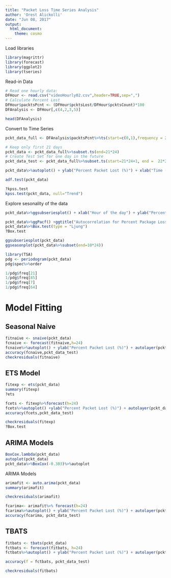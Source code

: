 ```yaml
---
title: "Packet Loss Time Series Analysis"
author: 'Orest Alickolli'
date: "Jun 08, 2017"
output:
  html_document:
    theme: cosmo
---
```

Load libraries

```r
library(magrittr)
library(forecast)
library(ggplot2)
library(tseries)
```



Read-in Data
```r
# Read one hourly data:
DFHour <- read.csv("videoHourly02.csv",header=TRUE,sep=",")
# Calculate Percent Lost
DFHour$packtsPcnt <- (DFHour$pcktsLost/DFHour$pcktsCount)*100
DFAnalysis <- DFHour[,c(4,2,3,5)]
```

```r
head(DFAnalysis)
```

Convert to Time Series

```r
pckt_data_full <- DFAnalysis$packtsPcnt%>%ts(start=c(0,1),frequency = 24)

# Keep only first 21 days
pckt_data <- pckt_data_full%>%subset.ts(end=21*24)
# Create Test Set for one day in the future
pckt_data_test <- pckt_data_full%>%subset.ts(start=21*24+1, end =  22*24)

pckt_data%>%autoplot() + ylab("Percent Packet Lost (%)") + xlab("Time (Days/Hours)")
```

```r
adf.test(pckt_data)
```

```r
?kpss.test
kpss.test(pckt_data, null="Trend")
```

Explore sesonality of the data

```r
pckt_data%>%ggsubseriesplot() + xlab("Hour of the day") + ylab("Percent Packet Lost (%)")
```

```r
pckt_data%>%ggPacf() +ggtitle("Autocorrelation for Percent Package Loss Series")
pckt_data%>%Box.test(type = "Ljung")
?Box.test
```

```r
ggsubseriesplot(pckt_data)
ggseasonplot(pckt_data%>%subset(end=10*24))
```



```r
library(TSA)
pdg <- periodogram(pckt_data)
pdg$spec%>%order

1/pdg$freq[21]
1/pdg$freq[85]
1/pdg$freq[7]
1/pdg$freq[64]
```

# Model Fitting

## Seasonal Naive

```r
fitnaive <- snaive(pckt_data)
fcnaive <- forecast(fitnaive,h=24)
fcnaive%>%autoplot() + ylab("Percent Packet Lost (%)") + autolayer(pckt_data_test, size=0.2)
accuracy(fcnaive,pckt_data_test)
checkresiduals(fitnaive)
```


## ETS Model 

```r
fitexp <- ets(pckt_data)
summary(fitexp)
?ets
```

```r
fcets <- fitexp%>%forecast(h=24)
fcets%>%autoplot() +ylab("Percent Packet Lost (%)") + autolayer(pckt_data_test, size=0.2)
accuracy(fcets,pckt_data_test)
```

```r
checkresiduals(fitexp)
?Box.test
```



## ARIMA Models

```r
BoxCox.lambda(pckt_data)
autoplot(pckt_data)
pckt_data%>%BoxCox(-0.303)%>%autoplot
```


ARIMA Models 


```r
arimafit <- auto.arima(pckt_data)
summary(arimafit)
```

```r
checkresiduals(arimafit)
```




```r
fcarima<- arimafit%>% forecast(h=24)
fcarima%>%autoplot() + ylab("Percent Packet Lost (%)") + autolayer(pckt_data_test, size=0.2)
accuracy(fcarima, pckt_data_test)
```



## TBATS


```r
fitbats <- tbats(pckt_data)
fctbats <- forecast(fitbats, h=24) 
fctbats%>%autoplot() + ylab("Percent Packet Lost (%)") + autolayer(pckt_data_test, size=0.2)
```

```r
accuracy(f = fctbats, pckt_data_test)
```

```r
checkresiduals(fitbats)
```










